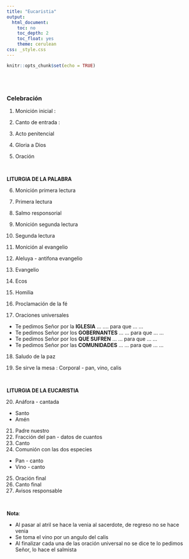 ```yaml
---
title: "Eucaristia"
output:
  html_document:
    toc: no
    toc_depth: 2
    toc_float: yes
    theme: cerulean
css: _style.css
---
```


```r
knitr::opts_chunk$set(echo = TRUE)
```

</br></br>

### **Celebración**

1. Monición inicial :

2. Canto de entrada :

3. Acto penitencial

4. Gloria a Dios

5. Oración

</br>

**LITURGIA DE LA PALABRA**

6. Monición primera lectura
7. Primera lectura

8. Salmo responsorial

9. Monición segunda lectura
10. Segunda lectura

11. Monición al evangelio
12. Aleluya - antifona evangelio
13. Evangelio

14. Ecos

15. Homilia

16. Proclamación de la fé

17. Oraciones universales
  * Te pedimos Señor por la **IGLESIA** ... .... para que ... ...
  * Te pedimos Señor por los **GOBERNANTES** ... ... para que ... ...
  * Te pedimos Señor por los **QUE SUFREN** ... ...  para que ... ...
  * Te pedimos Señor por las **COMUNIDADES** ... ... para que ... ...


18. Saludo de la paz

19. Se sirve la mesa : Corporal - pan, vino, calis

</br>

**LITURGIA DE LA EUCARISTIA**

20.  Anáfora - cantada 
  
  * Santo
  * Amén
  
21. Padre nuestro
22. Fracción del pan - datos de cuantos 
23. Canto
24. Comunión con las dos especies
  * Pan  - canto
  * Vino - canto

25. Oración final
26. Canto final
27. Avisos responsable

</br>

**Nota**: 

* Al pasar al atril se hace la venia al sacerdote, de regreso no se hace venia
* Se toma el vino por un angulo del calis
* Al finalizar cada una de las oración universal no se dice te lo pedimos Señor, lo hace el salmista








